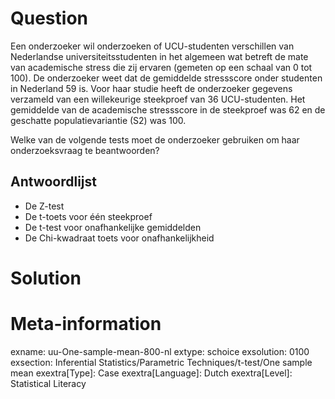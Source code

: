 Question
========
  
Een onderzoeker wil onderzoeken of UCU-studenten verschillen van Nederlandse universiteitsstudenten in het algemeen wat betreft de mate van academische stress die zij ervaren (gemeten op een schaal van 0 tot 100). De onderzoeker weet dat de gemiddelde stressscore onder studenten in Nederland 59 is. Voor haar studie heeft de onderzoeker gegevens verzameld van een willekeurige steekproef van 36 UCU-studenten. Het gemiddelde van de academische stressscore in de steekproef was 62 en de geschatte populatievariantie (S2) was 100.


Welke van de volgende tests moet de onderzoeker gebruiken om haar onderzoeksvraag te beantwoorden?

  
Antwoordlijst
----------
* De Z-test
* De t-toets voor één steekproef
* De t-test voor onafhankelijke gemiddelden
* De Chi-kwadraat toets voor onafhankelijkheid


Solution
========

Meta-information
================
exname: uu-One-sample-mean-800-nl
extype: schoice
exsolution: 0100
exsection: Inferential Statistics/Parametric Techniques/t-test/One sample mean
exextra[Type]: Case
exextra[Language]: Dutch
exextra[Level]: Statistical Literacy
